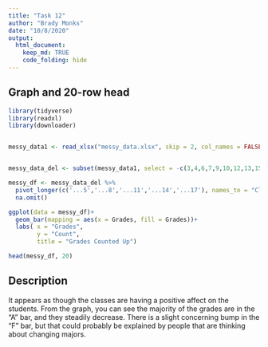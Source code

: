 ```yaml
---
title: "Task 12"
author: "Brady Monks"
date: "10/8/2020"
output: 
  html_document:
    keep_md: TRUE
    code_folding: hide
---
```


## Graph and 20-row head

```r


library(tidyverse)
library(readxl)
library(downloader)


messy_data1 <- read_xlsx("messy_data.xlsx", skip = 2, col_names = FALSE)


messy_data_del <- subset(messy_data1, select = -c(3,4,6,7,9,10,12,13,15,16) ) 

messy_df <- messy_data_del %>%
  pivot_longer(c('...5','...8','...11','...14','...17'), names_to = "Class",values_to = "Grades") %>%
  na.omit()

ggplot(data = messy_df)+
  geom_bar(mapping = aes(x = Grades, fill = Grades))+
  labs( x = "Grades",
        y = "Count",
        title = "Grades Counted Up")

head(messy_df, 20)

```

## Description

It appears as though the classes are having a positive affect on the students. From the graph, you can see the majority of the grades are in the "A" bar, and they steadily decrease. There is a slight concerning bump in the "F" bar, but that could probably be explained by people that are thinking about changing majors. 